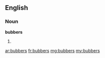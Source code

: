 ==English==

===Noun===
'''bubbers'''

# {{plural of|bubber}}

[[ar:bubbers]]
[[fr:bubbers]]
[[mg:bubbers]]
[[my:bubbers]]